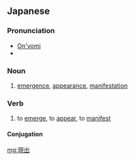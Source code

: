 ==Japanese==
{{ja-kanjitab|げん|しゅつ|yomi=o}}

===Pronunciation===
* [[音読み|On'yomi]]
* {{IPA|lang=ja|[ɡe̞ɴɕʲu͍t͡su͍]}}

===Noun===
{{ja-noun|げんしゅつ}}

# [[emergence]], [[appearance]], [[manifestation]]

===Verb===
{{ja-verb-suru|げんしゅつ}}

# to [[emerge]], to [[appear]], to [[manifest]]

====Conjugation====
{{ja-suru|げんしゅつ}}

[[mg:現出]]